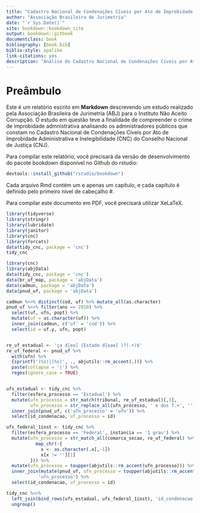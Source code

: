 ```yaml
--- 
title: "Cadastro Nacional de Condenações Cíveis por Ato de Improbidade Administrativa e Inelegibilidade"
author: "Associação Brasileira de Jurimetria"
date: "`r Sys.Date()`"
site: bookdown::bookdown_site
output: bookdown::gitbook
documentclass: book
bibliography: [book.bib]
biblio-style: apalike
link-citations: yes
description: "Análise do Cadastro Nacional de Condenações Cíveis por Ato de Improbidade Administrativa e Inelegibilidade."
---
```


# Preâmbulo

Este é um relatório escrito em **Markdown** descrevendo um estudo realizado pela Associação Brasileira de Jurimetria (ABJ) para o Instituto Não Aceito Corrupção. O estudo em questão teve a finalidade de compreender o crime de improbidade admnistrativa analisando os admnistradores públicos que constam no Cadastro Nacional de Condenações Cíveis por Ato de Improbidade Administrativa e Inelegibilidade (CNC) do Conselho Nacional de Justiça (CNJ).

Para compilar este relatório, você precisará da versão de desenvolvimento do pacote bookdown disponível no Github do rstudio:

```r
devtools::install_github("rstudio/bookdown")
```

Cada arquivo Rmd contém um e apenas um capítulo, e cada capítulo é definido pelo primeiro nível de cabeçalho #.

Para compilar este documento em PDF, você precisará utilizar XeLaTeX.

```r
library(tidyverse)
library(stringr)
library(lubridate)
library(janitor)
library(cnc)
library(forcats)
data(tidy_cnc, package = 'cnc')
tidy_cnc
```

```r
library(cnc)
library(abjData)
data(tidy_cnc, package = 'cnc')
data(br_uf_map, package = 'abjData')
data(cadmun, package = 'abjData')
data(pnud_uf, package = 'abjData')

cadmun %<>% distinct(cod, uf) %>% mutate_all(as.character)
pnud_uf %<>% filter(ano == 2010) %>% 
  select(uf, ufn, popt) %>% 
  mutate(uf = as.character(uf)) %>% 
  inner_join(cadmun, c('uf' = 'cod')) %>% 
  select(id = uf.y, ufn, popt)


re_uf_estadual <- 'ça d[eo] (Estado d[oae] )?(.+)$'
re_uf_federal <- pnud_uf %>% 
  with(ufn) %>% 
  {sprintf('(%s)|(%s)', ., abjutils::rm_accent(.))} %>% 
  paste(collapse = '|') %>% 
  regex(ignore_case = TRUE)


ufs_estadual <- tidy_cnc %>% 
  filter(esfera_processo == 'Estadual') %>% 
  mutate(ufn_processo = str_match(tribunal, re_uf_estadual)[,3],
         ufn_processo = str_replace_all(ufn_processo, ' e dos T.+', '')) %>% 
  inner_join(pnud_uf, c('ufn_processo' = 'ufn')) %>% 
  select(id_condenacao, uf_processo = id)

ufs_federal_1inst <- tidy_cnc %>% 
  filter(esfera_processo == 'Federal', instancia == '1 grau') %>% 
  mutate(ufn_processo = str_match_all(comarca_secao, re_uf_federal) %>% 
           map_chr(~{
             x <- as.character(.x[,-1])
             x[x != ''][1]
         })) %>% 
  mutate(ufn_processo = toupper(abjutils::rm_accent(ufn_processo))) %>% 
  inner_join(mutate(pnud_uf, ufn_processo = toupper(abjutils::rm_accent(ufn))),
            'ufn_processo') %>% 
  select(id_condenacao, uf_processo = id)

tidy_cnc %<>% 
  left_join(bind_rows(ufs_estadual, ufs_federal_1inst), 'id_condenacao') %>% 
  ungroup()
```

